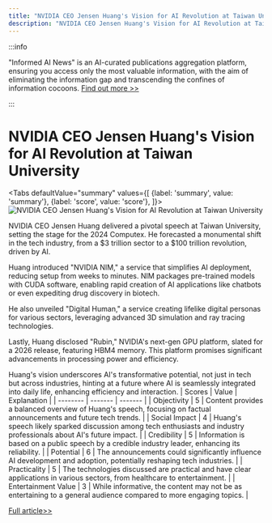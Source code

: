```yaml
---
title: "NVIDIA CEO Jensen Huang's Vision for AI Revolution at Taiwan University"
description: "NVIDIA CEO Jensen Huang's Vision for AI Revolution at Taiwan University"
---
```



:::info

"Informed AI News" is an AI-curated publications aggregation platform, ensuring you access only the most valuable information, with the aim of eliminating the information gap and transcending the confines of information cocoons.  [Find out more >>](/docs/guides)

:::

# NVIDIA CEO Jensen Huang's Vision for AI Revolution at Taiwan University


<Tabs
	defaultValue="summary"
	values={[
	{label: 'summary', value: 'summary'},
	{label: 'score', value: 'score'},
]}>
<TabItem value="summary">
<img
  src="https://image.informedainews.com/2024/06/Tec-9JQ-1717382722-0.jpg"
  alt="NVIDIA CEO Jensen Huang's Vision for AI Revolution at Taiwan University"
/>



NVIDIA CEO Jensen Huang delivered a pivotal speech at Taiwan University, setting the stage for the 2024 Computex. He forecasted a monumental shift in the tech industry, from a $3 trillion sector to a $100 trillion revolution, driven by AI.

Huang introduced "NVIDIA NIM," a service that simplifies AI deployment, reducing setup from weeks to minutes. NIM packages pre-trained models with CUDA software, enabling rapid creation of AI applications like chatbots or even expediting drug discovery in biotech.

He also unveiled "Digital Human," a service creating lifelike digital personas for various sectors, leveraging advanced 3D simulation and ray tracing technologies.

Lastly, Huang disclosed "Rubin," NVIDIA's next-gen GPU platform, slated for a 2026 release, featuring HBM4 memory. This platform promises significant advancements in processing power and efficiency.

Huang's vision underscores AI's transformative potential, not just in tech but across industries, hinting at a future where AI is seamlessly integrated into daily life, enhancing efficiency and interaction.
</TabItem>
<TabItem value="score">
	| Scores     | Value   | Explanation |
	| -------- | ------- | ------- |
	| Objectivity  | 5    | Content provides a balanced overview of Huang's speech, focusing on factual announcements and future tech trends.    |
	| Social Impact | 4     | Huang's speech likely sparked discussion among tech enthusiasts and industry professionals about AI's future impact.    |
	| Credibility    | 5    | Information is based on a public speech by a credible industry leader, enhancing its reliability.    |
	| Potential    | 6    | The announcements could significantly influence AI development and adoption, potentially reshaping tech industries.    |
	| Practicality    | 5    | The technologies discussed are practical and have clear applications in various sectors, from healthcare to entertainment.    |
	| Entertainment Value    | 3    | While informative, the content may not be as entertaining to a general audience compared to more engaging topics.    |
</TabItem>
</Tabs>

[Full article>>](https://today.line.me/tw/v2/article/QwLZREe)

